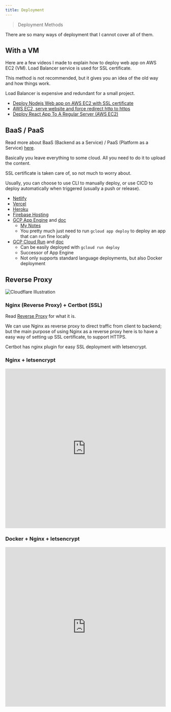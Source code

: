 ```yaml
---
title: Deployment
---
```



> Deployment Methods

There are so many ways of deployment that I cannot cover all of them.

## With a VM

Here are a few videos I made to explain how to deploy web app on AWS EC2 (VM). Load Balancer service is used for SSL certificate.

This method is not recommended, but it gives you an idea of the old way and how things work.

Load Balancer is expensive and redundant for a small project.

- [Deploy Nodejs Web app on AWS EC2 with SSL certificate](https://youtu.be/dMVy3BQB314)
- [AWS EC2, serve website and force redirect http to https](https://youtu.be/8Q_rjpS4Ths)
- [Deploy React App To A Regular Server (AWS EC2)](https://youtu.be/OCau7X--EXU)

## BaaS / PaaS

Read more about BaaS (Backend as a Service) / PaaS (Platform as a Service) [here](../LearnWeb/Concept/service-model).

Basically you leave everything to some cloud. All you need to do it to upload the content.

SSL certificate is taken care of, so not much to worry about.

Usually, you can choose to use CLI to manually deploy, or use CICD to deploy automatically when triggered (usually a push or release).

- [Netlify](https://www.netlify.com/)
- [Vercel](https://vercel.com/)
- [Heroku](https://www.heroku.com/)
- [Firebase Hosting](https://firebase.google.com/docs/hosting)
- [GCP App Engine](https://cloud.google.com/appengine) and [doc](https://cloud.google.com/appengine/docs/standard/an-overview-of-app-engine)
  - [My Notes](./Cloud/GCP/AppEngine.md)
  - You pretty much just need to run `gcloud app deploy` to deploy an app that can run fine locally
- [GCP Cloud Run](https://cloud.google.com/run) and [doc](https://cloud.google.com/run/docs/quickstarts/deploy-container)
  - Can be easily deployed with `gcloud run deploy`
  - Successor of App Engine
  - Not only supports standard language deployments, but also Docker deployment

## Reverse Proxy

![Cloudflare Illustration](https://www.cloudflare.com/img/learning/cdn/glossary/reverse-proxy/reverse-proxy-flow.svg)

### Nginx (Reverse Proxy) + Certbot (SSL)

Read [Reverse Proxy](../LearnSystemDesign/Concepts/Proxy) for what it is.

We can use Nginx as reverse proxy to direct traffic from client to backend;
but the main purpose of using Nginx as a reverse proxy here is to have a easy way of setting up SSL certificate, to support HTTPS.

Certbot has nginx plugin for easy SSL deployment with letsencrypt.

### Nginx + letsencrypt

<BrowserWindow url="https://youtu.be/oykl1Ih9pMg">
  <iframe
    width="100%"
    height="500"
    src="https://www.youtube.com/embed/oykl1Ih9pMg"
    title="Full Node.js Deployment - NGINX, SSL With Lets Encrypt"
    frameborder="0"
    allow="accelerometer; autoplay; clipboard-write; encrypted-media; gyroscope; picture-in-picture"
    allowfullscreen
  ></iframe>
</BrowserWindow>

### Docker + Nginx + letsencrypt

<BrowserWindow url="https://youtu.be/zJPlyjfV4C0">
  <iframe
    width="100%"
    height="500"
    src="https://www.youtube.com/embed/zJPlyjfV4C0"
    title="Deploy Web App with Docker, Nginx and SSL (HTTPS)"
    frameborder="0"
    allow="accelerometer; autoplay; clipboard-write; encrypted-media; gyroscope; picture-in-picture"
    allowfullscreen
  ></iframe>
</BrowserWindow>
